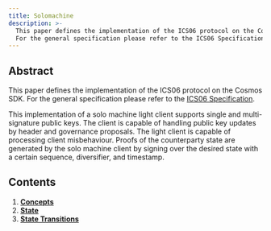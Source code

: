 ```yaml
---
title: Solomachine
description: >-
  This paper defines the implementation of the ICS06 protocol on the Cosmos SDK.
  For the general specification please refer to the ICS06 Specification.
---
```


## Abstract

This paper defines the implementation of the ICS06 protocol on the Cosmos SDK. For the general
specification please refer to the [ICS06 Specification](https://github.com/cosmos/ibc/tree/master/spec/client/ics-006-solo-machine-client).

This implementation of a solo machine light client supports single and multi-signature public
keys. The client is capable of handling public key updates by header and governance proposals.
The light client is capable of processing client misbehaviour. Proofs of the counterparty state
are generated by the solo machine client by signing over the desired state with a certain sequence,
diversifier, and timestamp.

## Contents

1. **[Concepts](/docs/ibc/v7.8.x/light-clients/solomachine/concepts.mdx)**
2. **[State](/docs/ibc/v7.8.x/light-clients/solomachine/state.mdx)**
3. **[State Transitions](/docs/ibc/v7.8.x/light-clients/solomachine/state_transitions.mdx)**
